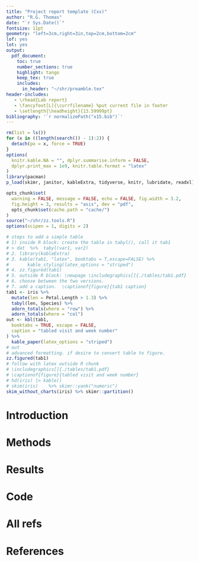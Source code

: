 ```yaml
---
title: "Project report template (Cxx)"
author: "R.G. Thomas"
date: "`r Sys.Date()`"
fontsize: 11pt
geometry: "left=3cm,right=3in,top=2cm,bottom=2cm"
lof: yes
lot: yes
output:
  pdf_document:
    toc: true
    number_sections: true
    highlight: tango
    keep_tex: true 
    includes:
      in_header: "~/shr/preamble.tex"
header-includes:
   - \rhead{Lab report}
   - \fancyfoot[L]{\currfilename} %put current file in footer
   - \setlength{\headheight}{13.59999pt}
bibliography: '`r normalizePath("x15.bib")`'
---
```


```r
rm(list = ls())
for (x in ((length(search()) - 1):2)) {
  detach(po = x, force = TRUE)
}
options(
  knitr.kable.NA = "", dplyr.summarise.inform = FALSE,
  dplyr.print_max = 1e9, knitr.table.format = "latex"
)
library(pacman)
p_load(skimr, janitor, kableExtra, tidyverse, knitr, lubridate, readxl)

opts_chunk$set(
  warning = FALSE, message = FALSE, echo = FALSE, fig.width = 3.2,
  fig.height = 3, results = "asis", dev = "pdf",
  opts_chunk$set(cache.path = "cache/")
)
source("~/shr/zz.tools.R")
options(scipen = 1, digits = 2)
```

<!-- your comment 
\listoftodos
\lipsum[2]
\todo[inline, color=cyan]{The original todo note withouth changed colours.\newline Here's another line.}
\begin{wrapfigure}{r}[.4\textwidth]{.4\textwidth}%
\textit{\sffamily\normalsize\textcolor{gray!50}{
Tornado plot: x-axis participants IDs y-axis study visits plot mean of cumulative
AEs stratified by pre-covid and post-covid study visits (March 12 is
the date we are using as a cut-point: through March 12 is pre-COVID,
after March 12 is post-COVID) }}% 
\end{wrapfigure}
\lipsum[2]

Sample reference section reference. @Pocock1975a

\begin{marginfigure}
\includegraphics[width=3in]{/Users/zenn/shr/images/sudoku-3d-cube.pdf} \caption{test}\label{fig:unnamed-chunk-8}
\end{marginfigure}

My most common usage of the todonotes package, is to insert an uncustomized
todonotes somewhere in a latex document. An example of this usage is the command
\todo{Make a cake \ldots},
\lipsum[1]
\todo[color=green]{Make a pie \ldots},
\lipsum[1] 
\todo{Make a joke \ldots},
\listoftodos
-->

```r
# steps to add a simple table
# 1) inside R block: create the table in tabyl(), call it tab1
# > dat  %>%  tabyl(var1, var2)
# 2. library(kableExtra)
# 3. kable(tab1, "latex", booktabs = T,escape=FALSE) %>%
# 		kable_styling(latex_options = "striped")
# 4. zz.figured(tab1)
# 5. outside R block: \newpage \includegraphics[]{./tables/tab1.pdf}
# 6. choose between the two versions.
# 7. add a caption.  \captionof{figure}{tab1 caption}
tab1 <- iris %>%
  mutate(len = Petal.Length > 1.3) %>%
  tabyl(len, Species) %>%
  adorn_totals(where = "row") %>%
  adorn_totals(where = "col")
out <- kbl(tab1,
  booktabs = TRUE, escape = FALSE,
  caption = "tabled visit and week number"
) %>%
  kable_paper(latex_options = "striped")
# out
# advanced formatting. if desire to convert table to figure.
zz.figured(tab1)
# follow with latex outside R chunk
# \includegraphics[]{./tables/tab1.pdf}
# \captionof{figure}{tabled visit and week number}
# hd(iris) |> kable()
# skim(iris)    %>% skimr::yank("numeric")
skim_without_charts(iris) %>% skimr::partition()
```


# Introduction
# Methods

# Results
# Code 

<!-- your comment 
```r
```
-->
# All refs

\bibliography{x15.bib}
\bibliographystyle{plain}
\nocite{*}

# References
